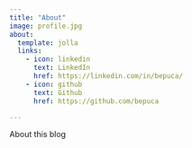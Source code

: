 ```yaml
---
title: "About"
image: profile.jpg
about:
  template: jolla
  links:
    - icon: linkedin
      text: LinkedIn
      href: https://linkedin.com/in/bepuca/
    - icon: github
      text: Github
      href: https://github.com/bepuca

---
```


About this blog
